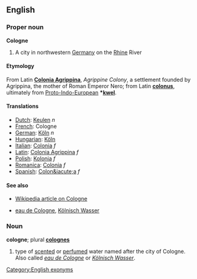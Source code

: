 ==English==
===Proper noun===
'''Cologne'''

#A city in northwestern [[Germany]] on the [[Rhine]] River

====Etymology====
From Latin '''[[Colonia Agrippina]]''', ''Agrippine Colony'', a settlement founded by Agrippina, the mother of Roman Emperor Nero; from Latin '''[[colonus]]''', ultimately from [[Proto-Indo-European]] '''*[[kwel]]'''.

====Translations====
*[[Dutch]]: [[Keulen]] ''n''
*[[French]]: Cologne
*[[German]]: [[Köln]] ''n''
*[[Hungarian]]: [[Köln]]
*[[Italian]]: [[Colonia]] ''f''
*[[Latin]]: [[Colonia Agrippina]] ''f''
*[[Polish]]: [[Kolonia]] ''f''
*[[Romanica]]: [[Colonia]] ''f''
*[[Spanish]]: [[Colon&iacute;a]] ''f''

====See also====
*[[en:Cologne|Wikipedia article on Cologne]]

*[[eau de Cologne]], [[Kölnisch Wasser]]

===Noun===
'''cologne'''; plural '''[[colognes]]'''

# type of [[scented]] or [[perfumed]] water named after the city of Cologne.  Also called ''[[eau de Cologne]]'' or ''[[Kölnisch Wasser]]''.

[[Category:English exonyms]]